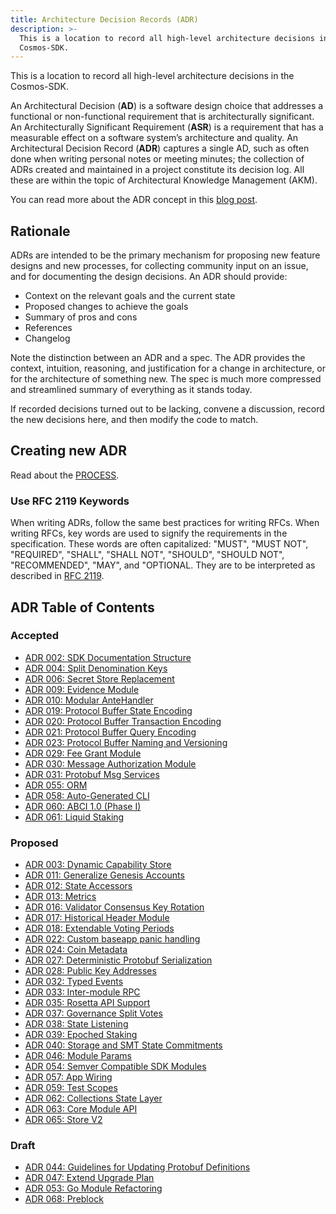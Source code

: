 ```yaml
---
title: Architecture Decision Records (ADR)
description: >-
  This is a location to record all high-level architecture decisions in the
  Cosmos-SDK.
---
```


This is a location to record all high-level architecture decisions in the Cosmos-SDK.

An Architectural Decision (**AD**) is a software design choice that addresses a functional or non-functional requirement that is architecturally significant.
An Architecturally Significant Requirement (**ASR**) is a requirement that has a measurable effect on a software system’s architecture and quality.
An Architectural Decision Record (**ADR**) captures a single AD, such as often done when writing personal notes or meeting minutes; the collection of ADRs created and maintained in a project constitute its decision log. All these are within the topic of Architectural Knowledge Management (AKM).

You can read more about the ADR concept in this [blog post](https://product.reverb.com/documenting-architecture-decisions-the-reverb-way-a3563bb24bd0#.78xhdix6t).

## Rationale

ADRs are intended to be the primary mechanism for proposing new feature designs and new processes, for collecting community input on an issue, and for documenting the design decisions.
An ADR should provide:

* Context on the relevant goals and the current state
* Proposed changes to achieve the goals
* Summary of pros and cons
* References
* Changelog

Note the distinction between an ADR and a spec. The ADR provides the context, intuition, reasoning, and
justification for a change in architecture, or for the architecture of something
new. The spec is much more compressed and streamlined summary of everything as
it stands today.

If recorded decisions turned out to be lacking, convene a discussion, record the new decisions here, and then modify the code to match.

## Creating new ADR

Read about the [PROCESS](/sdk/v0.50/build/architecture/PROCESS).

### Use RFC 2119 Keywords

When writing ADRs, follow the same best practices for writing RFCs. When writing RFCs, key words are used to signify the requirements in the specification. These words are often capitalized: "MUST", "MUST NOT", "REQUIRED", "SHALL", "SHALL NOT", "SHOULD", "SHOULD NOT", "RECOMMENDED", "MAY", and "OPTIONAL. They are to be interpreted as described in [RFC 2119](https://datatracker.ietf.org/doc/html/rfc2119).

## ADR Table of Contents

### Accepted

* [ADR 002: SDK Documentation Structure](/sdk/v0.50/build/architecture/adr-002-docs-structure)
* [ADR 004: Split Denomination Keys](/sdk/v0.50/build/architecture/adr-004-split-denomination-keys)
* [ADR 006: Secret Store Replacement](/sdk/v0.50/build/architecture/adr-006-secret-store-replacement)
* [ADR 009: Evidence Module](/sdk/v0.50/build/architecture/adr-009-evidence-module)
* [ADR 010: Modular AnteHandler](/sdk/v0.50/build/architecture/adr-010-modular-antehandler)
* [ADR 019: Protocol Buffer State Encoding](/sdk/v0.50/build/architecture/adr-019-protobuf-state-encoding)
* [ADR 020: Protocol Buffer Transaction Encoding](/sdk/v0.50/build/architecture/adr-020-protobuf-transaction-encoding)
* [ADR 021: Protocol Buffer Query Encoding](/sdk/v0.50/build/architecture/adr-021-protobuf-query-encoding)
* [ADR 023: Protocol Buffer Naming and Versioning](/sdk/v0.50/build/architecture/adr-023-protobuf-naming)
* [ADR 029: Fee Grant Module](/sdk/v0.50/build/architecture/adr-029-fee-grant-module)
* [ADR 030: Message Authorization Module](/sdk/v0.50/build/architecture/adr-030-authz-module)
* [ADR 031: Protobuf Msg Services](/sdk/v0.50/build/architecture/adr-031-msg-service)
* [ADR 055: ORM](/sdk/v0.50/build/architecture/adr-055-orm)
* [ADR 058: Auto-Generated CLI](/sdk/v0.50/build/architecture/adr-058-auto-generated-cli)
* [ADR 060: ABCI 1.0 (Phase I)](/sdk/v0.50/build/architecture/adr-060-abci-1.0)
* [ADR 061: Liquid Staking](/sdk/v0.50/build/architecture/adr-061-liquid-staking)

### Proposed

* [ADR 003: Dynamic Capability Store](/sdk/v0.50/build/architecture/adr-003-dynamic-capability-store)
* [ADR 011: Generalize Genesis Accounts](/sdk/v0.50/build/architecture/adr-011-generalize-genesis-accounts)
* [ADR 012: State Accessors](/sdk/v0.50/build/architecture/adr-012-state-accessors)
* [ADR 013: Metrics](/sdk/v0.50/build/architecture/adr-013-metrics)
* [ADR 016: Validator Consensus Key Rotation](/sdk/v0.50/build/architecture/adr-016-validator-consensus-key-rotation)
* [ADR 017: Historical Header Module](/sdk/v0.50/build/architecture/adr-017-historical-header-module)
* [ADR 018: Extendable Voting Periods](/sdk/v0.50/build/architecture/adr-018-extendable-voting-period)
* [ADR 022: Custom baseapp panic handling](/sdk/v0.50/build/architecture/adr-022-custom-panic-handling)
* [ADR 024: Coin Metadata](/sdk/v0.50/build/architecture/adr-024-coin-metadata)
* [ADR 027: Deterministic Protobuf Serialization](/sdk/v0.50/build/architecture/adr-027-deterministic-protobuf-serialization)
* [ADR 028: Public Key Addresses](/sdk/v0.50/build/architecture/adr-028-public-key-addresses)
* [ADR 032: Typed Events](/sdk/v0.50/build/architecture/adr-032-typed-events)
* [ADR 033: Inter-module RPC](/sdk/v0.50/build/architecture/adr-033-protobuf-inter-module-comm)
* [ADR 035: Rosetta API Support](/sdk/v0.50/build/architecture/adr-035-rosetta-api-support)
* [ADR 037: Governance Split Votes](/sdk/v0.50/build/architecture/adr-037-gov-split-vote)
* [ADR 038: State Listening](/sdk/v0.50/build/architecture/adr-038-state-listening)
* [ADR 039: Epoched Staking](/sdk/v0.50/build/architecture/adr-039-epoched-staking)
* [ADR 040: Storage and SMT State Commitments](/sdk/v0.50/build/architecture/adr-040-storage-and-smt-state-commitments)
* [ADR 046: Module Params](/sdk/v0.50/build/architecture/adr-046-module-params)
* [ADR 054: Semver Compatible SDK Modules](/sdk/v0.50/build/architecture/adr-054-semver-compatible-modules)
* [ADR 057: App Wiring](/sdk/v0.50/build/architecture/adr-057-app-wiring)
* [ADR 059: Test Scopes](/sdk/v0.50/build/architecture/adr-059-test-scopes)
* [ADR 062: Collections State Layer](/sdk/v0.50/build/architecture/adr-062-collections-state-layer)
* [ADR 063: Core Module API](/sdk/v0.50/build/architecture/adr-063-core-module-api)
* [ADR 065: Store V2](/sdk/v0.50/build/architecture/adr-065-store-v2)

### Draft

* [ADR 044: Guidelines for Updating Protobuf Definitions](/sdk/v0.50/build/architecture/adr-044-protobuf-updates-guidelines)
* [ADR 047: Extend Upgrade Plan](/sdk/v0.50/build/architecture/adr-047-extend-upgrade-plan)
* [ADR 053: Go Module Refactoring](/sdk/v0.50/build/architecture/adr-053-go-module-refactoring)
* [ADR 068: Preblock](/sdk/v0.50/build/architecture/adr-068-preblock)

